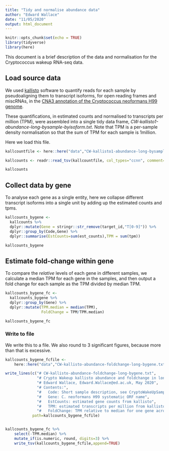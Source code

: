 ```yaml
---
title: "Tidy and normalise abundance data"
author: "Edward Wallace"
date: "11/05/2020"
output: html_document
---
```


```r
knitr::opts_chunk$set(echo = TRUE)
library(tidyverse)
library(here)
```

This document is a brief description of the data and normalisation for the Cryptococcus wakeup RNA-seq data.

## Load source data

We used [kallisto](https://pachterlab.github.io/kallisto/) software to quantify reads for each sample by pseudoaligning them to transcript isoforms, for open reading frames and miscRNAs, in the [CNA3 annotation of the Cryptococcus neoformans H99 genome](http://fungi.ensembl.org/Cryptococcus_neoformans_var_grubii_h99_gca_000149245/Info/Index).

These quantifications, in estimated counts and normalised to transcripts per million (TPM), were assembled into a single tidy data frame, *CW-kallisto1-abundance-long-bysample-byisoform.txt*. Note that TPM is a per-sample density normalisation so that the sum of TPM for each sample is 1million.

Here we load this file.

```r
kallcountfile <- here::here("data","CW-kallisto1-abundance-long-bysample-byisoform.txt")

kallcounts <- readr::read_tsv(kallcountfile, col_types="ccnn", comment= "#")

kallcounts
```

## Collect data by gene

To analyse each gene as a single entity, here we collapse different transcript isoforms into a single unit by adding up the estimated counts and tpms.

```r
kallcounts_bygene <- 
  kallcounts %>%
  dplyr::mutate(Gene = stringr::str_remove(target_id,"T[0-9]")) %>%
  dplyr::group_by(Code,Gene) %>%
  dplyr::summarise(EstCounts=sum(est_counts),TPM = sum(tpm))

kallcounts_bygene
```

## Estimate fold-change within gene

To compare the *relative* levels of each gene in different samples, we calculate a median TPM for each gene in the samples, and then output a fold change for each sample as the TPM divided by median TPM.

```r
kallcounts_bygene_fc <- 
  kallcounts_bygene %>%
  dplyr::group_by(Gene) %>%
  dplyr::mutate(TPM.median = median(TPM),
                FoldChange = TPM/TPM.median)

kallcounts_bygene_fc
```

### Write to file

We write this to a file. We also round to 3 significant figures, because more than that is excessive.

```r
kallcounts_bygene_fcfile <-
    here::here("data","CW-kallisto-abundance-foldchange-long-bygene.txt")

write_lines(c("# CW-kallisto-abundance-foldchange-long-bygene.txt",
              "# Crypto Wakeup kallisto abundance and foldchange in long tidy format summarised by gnee (summed over transcript isoforms)",
              "# Edward Wallace, Edward.Wallace@ed.ac.uk, May 2020",
              "# Contents:",
              "#   Code: Short sample description, see CryptoWakeUpSampleSheetPlusTags.txt",
              "#   Gene: C. neoformans H99 systematic ORF name",
              "#   EstCounts: estimated gene counts from kallisto",              
              "#   TPM: estimated transcripts per million from kallisto",  
              "#   FoldChange: TPM relative to median for one gene across all samples"),
            path=kallcounts_bygene_fcfile)


kallcounts_bygene_fc %>%
    select(-TPM.median) %>%
    mutate_if(is.numeric, round, digits=3) %>%
    write_tsv(kallcounts_bygene_fcfile,append=TRUE)
```




